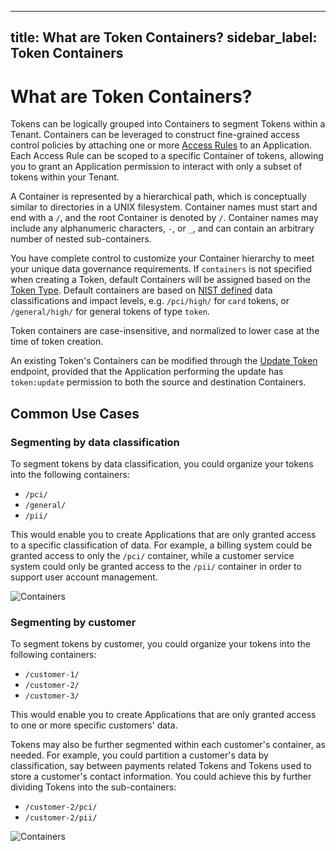 
---
title: What are Token Containers?
sidebar_label: Token Containers
---

# What are Token Containers?

Tokens can be logically grouped into Containers to segment Tokens within a Tenant.
Containers can be leveraged to construct fine-grained access control policies by attaching one or more
[Access Rules](/docs/concepts/access-controls) to an Application.
Each Access Rule can be scoped to a specific Container of tokens, allowing you to grant an Application
permission to interact with only a subset of tokens within your Tenant.

A Container is represented by a hierarchical path, which is conceptually similar to directories in a UNIX filesystem.
Container names must start and end with a `/`, and the root Container is denoted by `/`. Container names may include any
alphanumeric characters, `-`, or `_`, and can contain an arbitrary number of nested sub-containers.

You have complete control to customize your Container hierarchy to meet your unique data governance requirements.
If `containers` is not specified when creating a Token, default Containers will be assigned based on the [Token Type](/docs/api/tokens/token-types).
Default containers are based on [NIST defined](https://nvlpubs.nist.gov/nistpubs/FIPS/NIST.FIPS.199.pdf#page=6)
data classifications and impact levels, e.g. `/pci/high/` for `card` tokens, or `/general/high/` for general tokens of type `token`.

<Alert type={Alerts.WARNING}>Token containers are case-insensitive, and normalized to lower case at the time of token creation.</Alert>

An existing Token's Containers can be modified through the [Update Token](/docs/api/tokens#update-token) endpoint,
provided that the Application performing the update has `token:update` permission to both the source and
destination Containers.

## Common Use Cases

### Segmenting by data classification

To segment tokens by data classification, you could organize your tokens into the following containers:

- `/pci/`
- `/general/`
- `/pii/`

This would enable you to create Applications that are only granted access to a specific classification of data.
For example, a billing system could be granted access to only the `/pci/` container, while a
customer service system could only be granted access to the `/pii/` container in order to support user account management.

![Containers](/img/concepts/containers_by_classification.png)

### Segmenting by customer

To segment tokens by customer, you could organize your tokens into the following containers:

- `/customer-1/`
- `/customer-2/`
- `/customer-3/`

This would enable you to create Applications that are only granted access to one or more specific customers' data.

Tokens may also be further segmented within each customer's container, as needed. For example, you could partition a customer's
data by classification, say between payments related Tokens and Tokens used to store a customer's contact information.
You could achieve this by further dividing Tokens into the sub-containers:

- `/customer-2/pci/`
- `/customer-2/pii/`

![Containers](/img/concepts/containers_by_customer.png)
